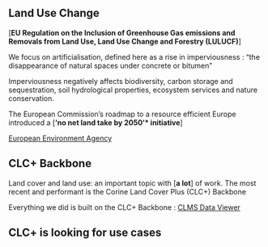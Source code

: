 ## Land Use Change
[**EU Regulation on the Inclusion of Greenhouse Gas emissions and Removals from Land Use, Land Use Change and Forestry (LULUCF)**]

We focus on artificialisation, defined here as a rise in imperviousness :
"the disappearance of natural spaces under concrete or bitumen"

Imperviousness negatively affects biodiversity, carbon storage and sequestration, soil hydrological properties, ecosystem services and nature conservation.

The European Commission’s roadmap to a resource efficient Europe introduced a [**‘no net land take by 2050’* initiative**]

[European Environment Agency](https://www.eionet.europa.eu/etcs/etc-di/products/etc-di-report-2024-3-analysis-of-usability-of-imperviousness-and-clc-backbone-data-for-mapping-sealed-areas)

## CLC+ Backbone
Land cover and land use: an important topic with [**a lot**] of work. The most recent and performant is the Corine Land Cover Plus (CLC+) Backbone

Everything we did is built on the CLC+ Backbone :
[CLMS Data Viewer](https://land.copernicus.eu/en/map-viewer)

## CLC+ is looking for use cases
[](../img/looking_for_use_cases.png){width=75% fig-align="center"}